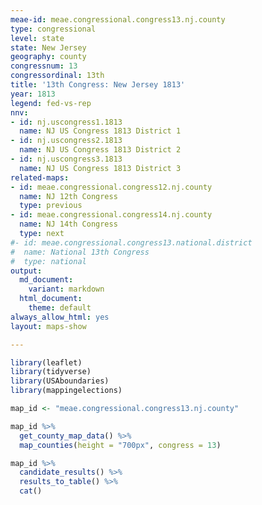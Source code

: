 ```yaml
---
meae-id: meae.congressional.congress13.nj.county
type: congressional
level: state
state: New Jersey
geography: county
congressnum: 13
congressordinal: 13th
title: '13th Congress: New Jersey 1813'
year: 1813
legend: fed-vs-rep
nnv:
- id: nj.uscongress1.1813
  name: NJ US Congress 1813 District 1
- id: nj.uscongress2.1813
  name: NJ US Congress 1813 District 2
- id: nj.uscongress3.1813
  name: NJ US Congress 1813 District 3
related-maps:
- id: meae.congressional.congress12.nj.county
  name: NJ 12th Congress
  type: previous
- id: meae.congressional.congress14.nj.county
  name: NJ 14th Congress
  type: next
#- id: meae.congressional.congress13.national.district
#  name: National 13th Congress
#  type: national
output:
  md_document:
    variant: markdown
  html_document:
    theme: default
always_allow_html: yes
layout: maps-show

---
```


```r
library(leaflet)
library(tidyverse)
library(USAboundaries)
library(mappingelections)

map_id <- "meae.congressional.congress13.nj.county"
```

<div class="map">

```r
map_id %>%
  get_county_map_data() %>%
  map_counties(height = "700px", congress = 13)
```

</div>

<div class="results-table">

```r
map_id %>%
  candidate_results() %>%
  results_to_table() %>%
  cat()
```

</div>

